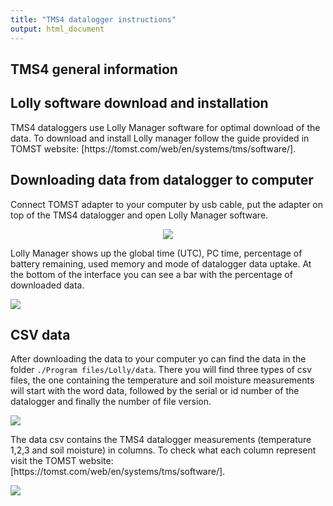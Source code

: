 ```yaml
---
title: "TMS4 datalogger instructions"
output: html_document
---
```


## TMS4 general information

<!-- The TMS4 dataloggers offer the unique possibility to precisely measure air and soil temperature as well as soil moisture in the field. For more information about it's specifications, durability, price and installation visit the TOMST website: [https://tomst.com/web/en/systems/tms/tms-4/]. -->

## Lolly software download and installation

TMS4 dataloggers use Lolly Manager software for optimal download of the data. To download and install Lolly manager follow the guide provided in TOMST website: [https://tomst.com/web/en/systems/tms/software/].

## Downloading data from datalogger to computer

Connect TOMST adapter to your computer by usb cable, put the adapter on top of the TMS4 datalogger and open Lolly Manager software.

<center>

![](./Images/dl.jpg)
</center>

Lolly Manager shows up the global time (UTC), PC time, percentage of battery remaining, used memory and mode of datalogger data uptake. At the bottom of the interface you can see a bar with the percentage of downloaded data.

![](./Images/lolly.png)

## CSV data

After downloading the data to your computer yo can find the data in the folder `./Program files/Lolly/data`. There you will find three types of csv files, the one containing the temperature and soil moisture measurements will start with the word data, followed by the serial or id number of the datalogger and finally the number of file version.

![](./Images/datacsv.png)

The data csv contains the TMS4 datalogger measurements (temperature 1,2,3 and soil moisture) in columns. To check what each column represent visit the TOMST website: [https://tomst.com/web/en/systems/tms/software/]. 

![](./Images/excel.png)

